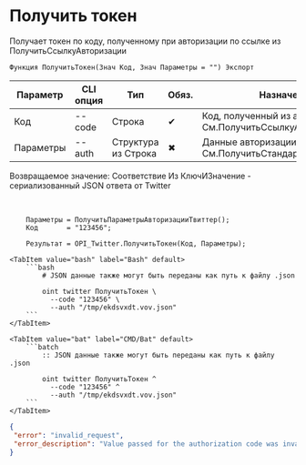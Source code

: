 ﻿---
sidebar_position: 2
description: Получить токен и другие функции для работы с Twitter в Открытом пакете интеграций - бесплатной open-source библиотеке интеграций для 1С:Предприятие 8, OneScript и CLI
keywords: [1C, 1С, 1С:Предприятие, 1С:Предприятие 8.3, API, Интеграция, Сервисы, Обмен, OneScript, CLI, Twitter]
---


# Получить токен
 Получает токен по коду, полученному при авторизации по ссылке из ПолучитьСсылкуАвторизации



`Функция ПолучитьТокен(Знач Код, Знач Параметры = "") Экспорт`

  | Параметр | CLI опция | Тип | Обяз. | Назначение |
  |-|-|-|-|-|
  | Код | --code | Строка | &#x2714; | Код, полученный из авторизации См.ПолучитьСсылкуАвторизации |
  | Параметры | --auth | Структура из Строка | &#x2716; | Данные авторизации. См.ПолучитьСтандартныеПараметры |

  
  Возвращаемое значение:   Соответствие Из КлючИЗначение - сериализованный JSON ответа от Twitter

<br/>




```bsl title="Пример использования для 1С:Предприятие/OneScript"
    Параметры = ПолучитьПараметрыАвторизацииТвиттер();
    Код       = "123456";

    Результат = OPI_Twitter.ПолучитьТокен(Код, Параметры);
```
    

 <Tabs>
  
    <TabItem value="bash" label="Bash" default>
        ```bash
            # JSON данные также могут быть переданы как путь к файлу .json
            
            oint twitter ПолучитьТокен \
              --code "123456" \
              --auth "/tmp/ekdsvxdt.vov.json"
        ```
    </TabItem>
  
    <TabItem value="bat" label="CMD/Bat" default>
        ```batch
            :: JSON данные также могут быть переданы как путь к файлу .json
            
            oint twitter ПолучитьТокен ^
              --code "123456" ^
              --auth "/tmp/ekdsvxdt.vov.json"
        ```
    </TabItem>
</Tabs>


```json title="Результат"
{
 "error": "invalid_request",
 "error_description": "Value passed for the authorization code was invalid."
}
```
